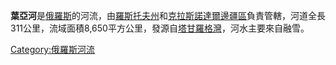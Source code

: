 '''葉亞河'''是[[俄羅斯|俄羅斯]]的河流，由[[羅斯托夫州|羅斯托夫州]]和[[克拉斯諾達爾邊疆區|克拉斯諾達爾邊疆區]]負責管轄，河道全長311公里，流域面積8,650平方公里，發源自[[塔甘羅格灣|塔甘羅格灣]]，河水主要來自融雪。

{{Russia-geo-stub}}
[[Category:俄羅斯河流|Category:俄羅斯河流]]